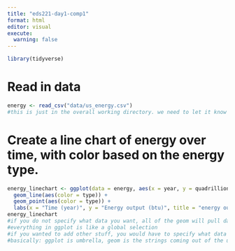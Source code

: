 ```yaml
---
title: "eds221-day1-comp1"
format: html
editor: visual
execute: 
  warning: false
---
```


```r
library(tidyverse)
```

# Read in data
```r
energy <- read_csv("data/us_energy.csv")
#this is just in the overall working directory. we need to let it know that we want it to look in the data folder in our working directory
```

# Create a line chart of energy over time, with color based on the energy type.
```r
energy_linechart <- ggplot(data = energy, aes(x = year, y = quadrillion_btu)) + 
  geom_line(aes(color = type)) + 
  geom_point(aes(color = type)) + 
  labs(x = "Time (year)", y = "Energy output (btu)", title = "energy output over the years")
energy_linechart
#if you do not specify what data you want, all of the geom will pull data from the first ggplot data
#everything in ggplot is like a global selection
#if you wanted to add other stuff, you would have to specify what data you want it to come from
#basically: ggplot is umbrella, geom is the strings coming out of the umbrella
```






